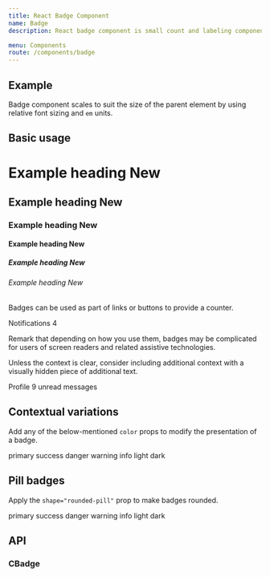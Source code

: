 ```yaml
---
title: React Badge Component
name: Badge
description: React badge component is small count and labeling component.

menu: Components
route: /components/badge
---
```



## Example

Badge component scales to suit the size of the parent element by using relative font sizing and `em` units.

## Basic usage

<Playground>
  <h1>Example heading <CBadge color="secondary">New</CBadge></h1>
  <h2>Example heading <CBadge color="secondary">New</CBadge></h2>
  <h3>Example heading <CBadge color="secondary">New</CBadge></h3>
  <h4>Example heading <CBadge color="secondary">New</CBadge></h4>
  <h5>Example heading <CBadge color="secondary">New</CBadge></h5>
  <h6>Example heading <CBadge color="secondary">New</CBadge></h6>
</Playground>

Badges can be used as part of links or buttons to provide a counter.

<Playground>
  <CButton color="primary">
    Notifications <CBadge color="secondary">4</CBadge>
  </CButton>
</Playground>

Remark that depending on how you use them, badges may be complicated for users of screen readers and related assistive technologies.

Unless the context is clear, consider including additional context with a visually hidden piece of additional text.

<Playground>
  <CButton color="primary">
    Profile <CBadge color="secondary">9</CBadge>
    <span className="visually-hidden">unread messages</span>
  </CButton>
</Playground>

## Contextual variations

Add any of the below-mentioned `color` props to modify the presentation of a badge.

<Playground>
  <CBadge color="primary">primary</CBadge>
  <CBadge color="success">success</CBadge>
  <CBadge color="danger">danger</CBadge>
  <CBadge color="warning">warning</CBadge>
  <CBadge color="info">info</CBadge>
  <CBadge color="light">light</CBadge>
  <CBadge color="dark">dark</CBadge>
</Playground>

## Pill badges

Apply the `shape="rounded-pill"` prop to make badges rounded.

<Playground>
  <CBadge color="primary" shape="rounded-pill">primary</CBadge>
  <CBadge color="success" shape="rounded-pill">success</CBadge>
  <CBadge color="danger" shape="rounded-pill">danger</CBadge>
  <CBadge color="warning" shape="rounded-pill">warning</CBadge>
  <CBadge color="info" shape="rounded-pill">info</CBadge>
  <CBadge color="light" shape="rounded-pill">light</CBadge>
  <CBadge color="dark" shape="rounded-pill">dark</CBadge>
</Playground>

## API

### CBadge

<Props of={CBadge} />